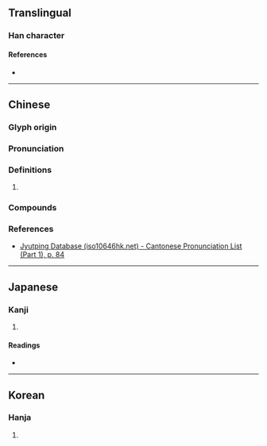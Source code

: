 {{character info}}
==Translingual==

===Han character===
{{Han char|rn=30|rad=口|as=20|sn=23|four=|canj=RYBK|ids=⿰口獻}}

====References====
* {{Han ref|kx=0215.250|dkj=04645|dj=0438.290|hdz=10708.140|uh=56D0|ud=22224}}

----

==Chinese==
{{zh-forms}}

===Glyph origin===
{{Han etym}}

===Pronunciation===
{{zh-pron
|m=zá
|c=zaan3
|mc=y
|oc=y
|cat=
}}

===Definitions===
{{zh-hanzi}}

# {{zh-alt-form|囋}}

===Compounds===
{{zh-der|嘈囐}}

===References===
* [http://www.iso10646hk.net/jp/document/download.jsp Jyutping Database (iso10646hk.net) - Cantonese Pronunciation List (Part 1), p. 84]

----

==Japanese==

===Kanji===
{{ja-kanji|grade=|rs=口20}}

# {{rfdef|ja|sort=口20}}

====Readings====
* {{ja-readings|on=さつ, ざち, がつ, がち|kun=こえ, ただ-す}}

----

==Korean==

===Hanja===
{{ko-hanja|hangeul=잘|rv=jal|mr=chal}}

# {{rfdef|ko|sort=口20}}